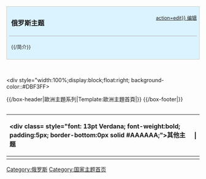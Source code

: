 <div style="border:1px solid #ccb; padding:0.5em; font-size:90%; background-color:#DBF3FF;">
<div style="float:right;" class="noprint plainlinks">[[{{fullurl:Portal:俄罗斯/简介|action=edit}} 编辑]]</div>

<div style="font: 13pt Verdana; font-weight:bold; padding:5px; border-bottom:1px solid #AAAAAA;">俄罗斯主题</div>
<div style="font-size:100%; padding:5px">{{/简介}}</div>

</div><br />

<div style="width:53%;display:block;float:left;">

{{Colortable portal|color=藍|image=Crystal Clear action apply.png|max=10|footer=更多|header=优良条目|subpage=优良条目}}

{{Colortable portal|color=藍|image=Crystal Project kview.png|max=10|footer=更多|header=精选图片|subpage=精选图片}}



</div>

<div style="width:45%;display:block;float:right;">

{{Colortable portal|color=紅|image=Crystal Clear app help index.png|header=你知道吗|subpage=你知道吗}}

{{Colortable portal|color=紅|image=Crystal Clear app date.png|header=俄羅斯歷史上的本月|subpage=历史/{{CURRENTMONTHNAME}}}}

{{Colortable portal|color=藍|image=Crystal Project addressbook.png|header=分类导览|subpage=分类|font=80}}

</div>
<div style="width:100%;display:block;float:right; background-color::#DBF3FF>


{{/box-header|歐洲主題系列|Template:歐洲主題首頁|}}
{{歐洲主題首頁}}
{{/box-footer|}}

</div>
<div style="width:100%;display:block;float:right;">

{{彩色框頭|灰}}
{| class="collapsible collapsed" width="100%" 
! style="text-align:left" |<div class= style="font: 13pt Verdana; font-weight:bold; padding:5px; border-bottom:0px solid #AAAAAA;">其他主题</div>
! |
|-
| valign=top width="100%" style="background-color:white;" |
{{Portals}}</div>
|}
{{彩色框底}}

</div>

[[Category:俄罗斯|Category:俄罗斯]]
[[Category:国家主题首页|Category:国家主题首页]]